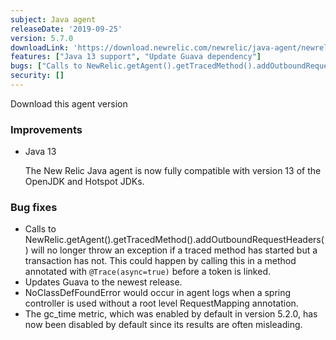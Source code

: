 ```yaml
---
subject: Java agent
releaseDate: '2019-09-25'
version: 5.7.0
downloadLink: 'https://download.newrelic.com/newrelic/java-agent/newrelic-agent/5.7.0/'
features: ["Java 13 support", "Update Guava dependency"]
bugs: ["Calls to NewRelic.getAgent().getTracedMethod().addOutboundRequestHeaders() could cause an exception", "NoClassDefFoundError could occur when a spring controller was used without a root level RequestMapping annotation", "The gc_time metric is disabled by default as its results are often misleading"]
security: []
---
```


<ButtonGroup>
  <ButtonLink
    role="button"
    to="https://download.newrelic.com/newrelic/java-agent/newrelic-agent/5.7.0/"
    variant="primary"
  >
    Download this agent version
  </ButtonLink>
</ButtonGroup>

### Improvements

* Java 13

  The New Relic Java agent is now fully compatible with version 13 of the OpenJDK and Hotspot JDKs.

### Bug fixes

* Calls to NewRelic.getAgent().getTracedMethod().addOutboundRequestHeaders() will no longer throw an exception if a traced method has started but a transaction has not. This could happen by calling this in a method annotated with `@Trace(async=true)` before a token is linked.
* Updates Guava to the newest release.
* NoClassDefFoundError would occur in agent logs when a spring controller is used without a root level RequestMapping annotation.
* The gc_time metric, which was enabled by default in version 5.2.0, has now been disabled by default since its results are often misleading.
